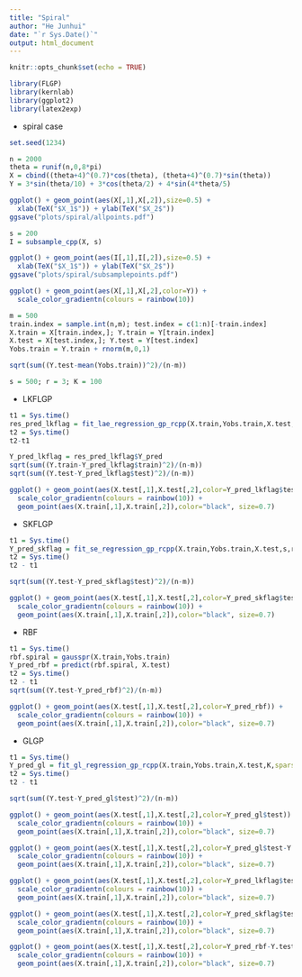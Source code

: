 ```yaml
---
title: "Spiral"
author: "He Junhui"
date: "`r Sys.Date()`"
output: html_document
---
```


```r
knitr::opts_chunk$set(echo = TRUE)
```

```r
library(FLGP)
library(kernlab)
library(ggplot2)
library(latex2exp)
```

+ spiral case

```r
set.seed(1234)
```


```r
n = 2000
theta = runif(n,0,8*pi)
X = cbind((theta+4)^(0.7)*cos(theta), (theta+4)^(0.7)*sin(theta))
Y = 3*sin(theta/10) + 3*cos(theta/2) + 4*sin(4*theta/5)
```


```r
ggplot() + geom_point(aes(X[,1],X[,2]),size=0.5) +
  xlab(TeX("$X_1$")) + ylab(TeX("$X_2$"))
ggsave("plots/spiral/allpoints.pdf")
```

```r
s = 200
I = subsample_cpp(X, s)
```

```r
ggplot() + geom_point(aes(I[,1],I[,2]),size=0.5) +
  xlab(TeX("$X_1$")) + ylab(TeX("$X_2$"))
ggsave("plots/spiral/subsamplepoints.pdf")
```

```r
ggplot() + geom_point(aes(X[,1],X[,2],color=Y)) +
  scale_color_gradientn(colours = rainbow(10))
```


```r
m = 500
train.index = sample.int(n,m); test.index = c(1:n)[-train.index]
X.train = X[train.index,]; Y.train = Y[train.index]
X.test = X[test.index,]; Y.test = Y[test.index]
Yobs.train = Y.train + rnorm(m,0,1)
```

```r
sqrt(sum((Y.test-mean(Yobs.train))^2)/(n-m))
```


```r
s = 500; r = 3; K = 100
```

+ LKFLGP

```r
t1 = Sys.time()
res_pred_lkflag = fit_lae_regression_gp_rcpp(X.train,Yobs.train,X.test,s,r,K)
t2 = Sys.time()
t2-t1
```

```r
Y_pred_lkflag = res_pred_lkflag$Y_pred
sqrt(sum((Y.train-Y_pred_lkflag$train)^2)/(n-m))
sqrt(sum((Y.test-Y_pred_lkflag$test)^2)/(n-m))
```

```r
ggplot() + geom_point(aes(X.test[,1],X.test[,2],color=Y_pred_lkflag$test)) +
  scale_color_gradientn(colours = rainbow(10)) +
  geom_point(aes(X.train[,1],X.train[,2]),color="black", size=0.7)
```

+ SKFLGP

```r
t1 = Sys.time()
Y_pred_skflag = fit_se_regression_gp_rcpp(X.train,Yobs.train,X.test,s,r,K)
t2 = Sys.time()
t2 - t1
```

```r
sqrt(sum((Y.test-Y_pred_skflag$test)^2)/(n-m))
```

```r
ggplot() + geom_point(aes(X.test[,1],X.test[,2],color=Y_pred_skflag$test)) +
  scale_color_gradientn(colours = rainbow(10)) +
  geom_point(aes(X.train[,1],X.train[,2]),color="black", size=0.7)
```

+ RBF

```r
t1 = Sys.time()
rbf.spiral = gausspr(X.train,Yobs.train)
Y_pred_rbf = predict(rbf.spiral, X.test)
t2 = Sys.time()
t2 - t1
sqrt(sum((Y.test-Y_pred_rbf)^2)/(n-m))
```

```r
ggplot() + geom_point(aes(X.test[,1],X.test[,2],color=Y_pred_rbf)) +
  scale_color_gradientn(colours = rainbow(10)) +
  geom_point(aes(X.train[,1],X.train[,2]),color="black", size=0.7)
```

+ GLGP

```r
t1 = Sys.time()
Y_pred_gl = fit_gl_regression_gp_rcpp(X.train,Yobs.train,X.test,K,sparse = FALSE)
t2 = Sys.time()
t2 - t1
```

```r
sqrt(sum((Y.test-Y_pred_gl$test)^2)/(n-m))
```

```r
ggplot() + geom_point(aes(X.test[,1],X.test[,2],color=Y_pred_gl$test)) +
  scale_color_gradientn(colours = rainbow(10)) +
  geom_point(aes(X.train[,1],X.train[,2]),color="black", size=0.7)
```


```r
ggplot() + geom_point(aes(X.test[,1],X.test[,2],color=Y_pred_gl$test-Y.test)) +
  scale_color_gradientn(colours = rainbow(10)) +
  geom_point(aes(X.train[,1],X.train[,2]),color="black", size=0.7)
```


```r
ggplot() + geom_point(aes(X.test[,1],X.test[,2],color=Y_pred_lkflag$test-Y.test)) +
  scale_color_gradientn(colours = rainbow(10)) +
  geom_point(aes(X.train[,1],X.train[,2]),color="black", size=0.7)
```

```r
ggplot() + geom_point(aes(X.test[,1],X.test[,2],color=Y_pred_skflag$test-Y.test)) +
  scale_color_gradientn(colours = rainbow(10)) +
  geom_point(aes(X.train[,1],X.train[,2]),color="black", size=0.7)
```

```r
ggplot() + geom_point(aes(X.test[,1],X.test[,2],color=Y_pred_rbf-Y.test)) +
  scale_color_gradientn(colours = rainbow(10)) +
  geom_point(aes(X.train[,1],X.train[,2]),color="black", size=0.7)
```
